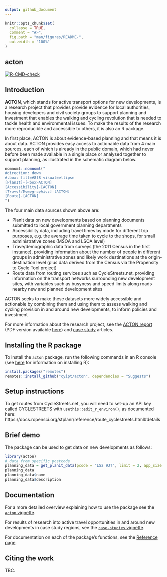 ```yaml
---
output: github_document
---
```


<!-- README.md is generated from README.Rmd. Please edit that file -->

```r
knitr::opts_chunk$set(
  collapse = TRUE,
  comment = "#>",
  fig.path = "man/figures/README-",
  out.width = "100%"
)
```

## acton

<!-- badges: start -->
[![R-CMD-check](https://github.com/cyipt/acton/workflows/R-CMD-check/badge.svg)](https://github.com/cyipt/acton/actions)
<!-- badges: end -->

## Introduction

**ACTON**, which stands for active transport options for new developments, is a research project that provides provide evidence for local authorities, housing developers and civil society groups to support planning and investment that enables the walking and cycling revolution that is needed to tackle health and environmental issues.
To make the results of the research more reproducible and accessible to others, it is also an R package.

In first place, ACTON is about evidence-based planning and that means it is about data.
ACTON provides easy access to actionable data from 4 main sources, each of which is already in the public domain, which had never before been made available in a single place or analysed together to support planning, as illustrated in the schematic diagram below.


```r
nomnoml::nomnoml("
#direction: down
#.box: fill=#8f8 visual=ellipse
[PlanIt]-[<box>ACTON]
[Accessibility]-[ACTON]
[Travel/Demographics]-[ACTON]
[Route]-[ACTON]
")
```

The four main data sources shown above are:

- PlanIt data on new developments based on planning documents submitted to local government planning departments
- Accessibility data, including travel times by mode for different trip purposes, e.g. the average time taken to cycle to the shops, for small administrative zones (MSOA and LSOA level)
- Trave/demographic data from surveys (the 2011 Census in the first instance), providing information about the number of people in different groups in administrative zones and likely work destinations at the origin-destination level (plus data derived from the Census via the Propensity to Cycle Tool project)
- Route data from routing services such as CycleStreets.net, providing information on the transport networks surrounding new development sites, with variables such as busyness and speed limits along roads nearby new and planned development sites

ACTON seeks to make these datasets more widely accessible and actionable by combining them and using them to assess walking and cycling provision in and around new developments, to inform policies and investment

For more information about the research project, see the [ACTON report](https://cyipt.github.io/acton/articles/the-acton-project.html) (PDF version available [here](https://github.com/cyipt/acton/files/4482361/the-acton-project.pdf)) and [case study](https://cyipt.github.io/acton/articles/case-studies.html) articles.

## Installing the R package

To install the `acton` package, run the following commands in an R console (see [here](https://docs.ropensci.org/stats19/articles/stats19-training-setup.html) for information on installing R):

```r
install.packages("remotes")
remotes::install_github("cyipt/acton", dependencies = "Suggests")
```

## Setup instructions

To get routes from CycleStreets.net, you will need to set-up an API key called CYCLESTREETS with `usethis::edit_r_environ()`, as documented here: https://docs.ropensci.org/stplanr/reference/route_cyclestreets.html#details

## Brief demo

The package can be used to get data on new developments as follows:

```r
library(acton)
# data from specific postcode
planning_data = get_planit_data(pcode = "LS2 9JT", limit = 2, app_size = "large")
planning_data
planning_data$name
planning_data$description
```

## Documentation

For a more detailed overview explaining how to use the package see the [`acton` vignette](https://cyipt.github.io/acton/articles/acton.html).

For results of research into active travel opportunities in and around new developments in case study regions, see the [`case-studies` vignette](https://cyipt.github.io/acton/articles/case-studies.html).

For documentation on each of the package's functions, see the [Reference page](https://cyipt.github.io/acton/reference/index.html).

## Citing the work

TBC.


